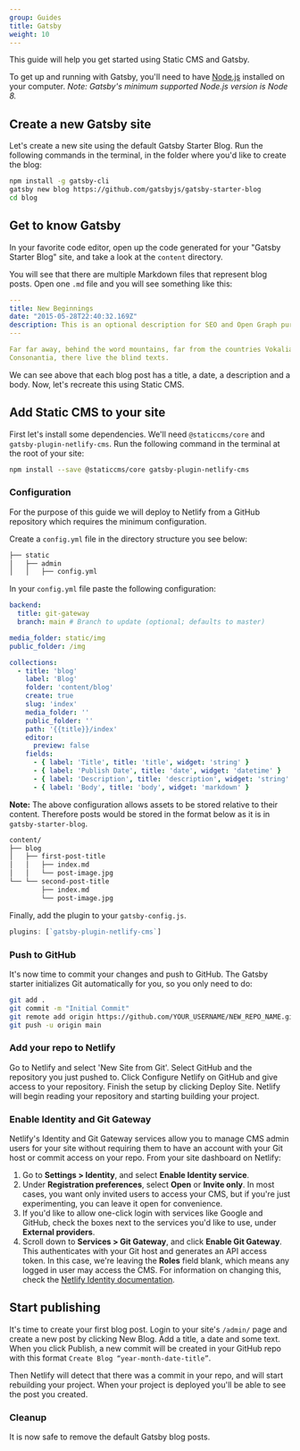 ```yaml
---
group: Guides
title: Gatsby
weight: 10
---
```

This guide will help you get started using Static CMS and Gatsby.

To get up and running with Gatsby, you'll need to have [Node.js](https://nodejs.org/) installed on your computer. *Note: Gatsby's minimum supported Node.js version is Node 8.*

## Create a new Gatsby site

Let's create a new site using the default Gatsby Starter Blog. Run the following commands in the terminal, in the folder where you'd like to create the blog:

```bash
npm install -g gatsby-cli
gatsby new blog https://github.com/gatsbyjs/gatsby-starter-blog
cd blog
```

## Get to know Gatsby

In your favorite code editor, open up the code generated for your "Gatsby Starter Blog" site, and take a look at the `content` directory.

You will see that there are multiple Markdown files that represent blog posts. Open one `.md` file and you will see something like this:

```yml
---
title: New Beginnings
date: "2015-05-28T22:40:32.169Z"
description: This is an optional description for SEO and Open Graph purposes, rather than the default generated excerpt.
---

Far far away, behind the word mountains, far from the countries Vokalia and
Consonantia, there live the blind texts.
```

We can see above that each blog post has a title, a date, a description and a body. Now, let's recreate this using Static CMS.

## Add Static CMS to your site

First let's install some dependencies. We'll need `@staticcms/core` and `gatsby-plugin-netlify-cms`. Run the following command in the terminal at the root of your site:

```bash
npm install --save @staticcms/core gatsby-plugin-netlify-cms
```

### Configuration

For the purpose of this guide we will deploy to Netlify from a GitHub repository which requires the minimum configuration.

Create a `config.yml` file in the directory structure you see below:

```bash
├── static
│   ├── admin
│   │   ├── config.yml
```

In your `config.yml` file paste the following configuration:

```yml
backend:
  title: git-gateway
  branch: main # Branch to update (optional; defaults to master)

media_folder: static/img
public_folder: /img

collections:
  - title: 'blog'
    label: 'Blog'
    folder: 'content/blog'
    create: true
    slug: 'index'
    media_folder: ''
    public_folder: ''
    path: '{{title}}/index'
    editor:
      preview: false
    fields:
      - { label: 'Title', title: 'title', widget: 'string' }
      - { label: 'Publish Date', title: 'date', widget: 'datetime' }
      - { label: 'Description', title: 'description', widget: 'string' }
      - { label: 'Body', title: 'body', widget: 'markdown' }
```

**Note:** The above configuration allows assets to be stored relative to their content. Therefore posts would be stored in the format below as it is in `gatsby-starter-blog`.

```bash
content/
├── blog
│   ├── first-post-title
│   │   ├── index.md
│   │   └── post-image.jpg
└── └── second-post-title
        ├── index.md
        └── post-image.jpg
```

Finally, add the plugin to your `gatsby-config.js`.

```javascript
plugins: [`gatsby-plugin-netlify-cms`]
```

### Push to GitHub

It's now time to commit your changes and push to GitHub. The Gatsby starter initializes Git automatically for you, so you only need to do:

```bash
git add .
git commit -m "Initial Commit"
git remote add origin https://github.com/YOUR_USERNAME/NEW_REPO_NAME.git
git push -u origin main
```

### Add your repo to Netlify

Go to Netlify and select 'New Site from Git'. Select GitHub and the repository you just pushed to. Click Configure Netlify on GitHub and give access to your repository. Finish the setup by clicking Deploy Site. Netlify will begin reading your repository and starting building your project.

### Enable Identity and Git Gateway

Netlify's Identity and Git Gateway services allow you to manage CMS admin users for your site without requiring them to have an account with your Git host or commit access on your repo. From your site dashboard on Netlify:

1. Go to **Settings > Identity**, and select **Enable Identity service**.
2. Under **Registration preferences**, select **Open** or **Invite only**. In most cases, you want only invited users to access your CMS, but if you're just experimenting, you can leave it open for convenience.
3. If you'd like to allow one-click login with services like Google and GitHub, check the boxes next to the services you'd like to use, under **External providers**.
4. Scroll down to **Services > Git Gateway**, and click **Enable Git Gateway**. This authenticates with your Git host and generates an API access token. In this case, we're leaving the **Roles** field blank, which means any logged in user may access the CMS. For information on changing this, check the [Netlify Identity documentation](https://www.netlify.com/docs/identity/).

## Start publishing

It's time to create your first blog post. Login to your site's `/admin/` page and create a new post by clicking New Blog. Add a title, a date and some text. When you click Publish, a new commit will be created in your GitHub repo with this format `Create Blog “year-month-date-title”`. 

Then Netlify will detect that there was a commit in your repo, and will start rebuilding your project. When your project is deployed you'll be able to see the post you created.

### Cleanup

It is now safe to remove the default Gatsby blog posts.
